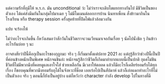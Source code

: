 แต่ความรักที่กุมีให้ ห.ร.ก. มัน unconditional ว่ะ
ไม่ว่าเราจะเติบโตแยกทางกันไป มีชีวิตเป็นของตัวเอง
ได้แค่ส่งมีมกันในกลุ่มไปมาเฉย ๆ ไม่มีโมเมนต์ลอกการบ้าน นินทาเพื่อน
สั่งข้าวมากินในโรงเรียน หรือ therapy session ครั้งสุดท้ายที่ปิดไฟแล้วล้อมวงกัน

แปบ จะร้องไห้

ไม่ว่าอะไรจะเกิดขึ้น ก็หวังเสมอว่าสักวันในชีวิตเราจะวนเวียนมาเจอกันเรื่อย ๆ นัดไปนั่งชิล ๆ กินข้าวอะไรกันบ่อย ๆ นะ

อาจสงสัยว่าปีนี้คือกุเป็นอะไรของกุถูกมะ จริง ๆ ก็เริ่มมาตั้งแต่ปลาย 2021 ละ
แต่กุรู้สึกว่าช่วงปีนี้เป็นปีที่ค่อนข้างหนักเป็นพิเศษ หนักจนชินอ่ะ
หนักจนรู้สึกว่าชีวิตก็เกิดมาลำบากแบบนี้เป็นปกติ กุแค่ไม่ชินชีวิตที่ไม่มีพวกมึงที่คอยดูแลเอาใจใส่
ช่วยเหลือกัน มีเวลาให้ตลอด แล้วก็มีอะไรก็เคลียร์ยอมรับได้ทุกเรื่อง
ก็ขอบคุณที่พวกมึงยอมรับกุได้ในจังหวะที่ช็อต เออเร่อไปเป็นสัปดาห์
แล้วก็เอ๋อแดกทำอะไรที่ไม่เป็นตัวเอง จริง ๆ ตอนนี้ก็ยังเป็นอยู่บ้าง
แต่ก็หวังว่า character กำลัง develop ไปในทางที่ดี
